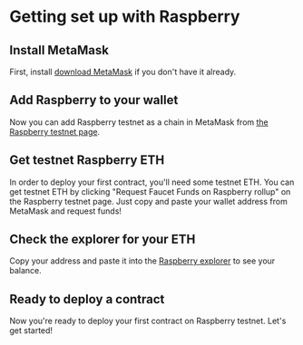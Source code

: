 # Getting set up with Raspberry

## Install MetaMask

First, install [download MetaMask](https://metamask.io/download) if you don't have it already.

## Add Raspberry to your wallet

Now you can add Raspberry testnet as a chain in MetaMask from [the Raspberry testnet page](https://raas.gelato.network/rollups/details/public/op-celestia-testnet).

## Get testnet Raspberry ETH

In order to deploy your first contract, you'll need some testnet ETH. You can get testnet ETH by clicking "Request Faucet Funds on Raspberry rollup" on the Raspberry testnet page. Just copy and paste your wallet address from MetaMask and request funds!

## Check the explorer for your ETH

Copy your address and paste it into the [Raspberry explorer](https://blockscout.op-celestia-testnet.gelato.digital/) to see your balance.

## Ready to deploy a contract

Now you're ready to deploy your first contract on Raspberry testnet. Let's get started!